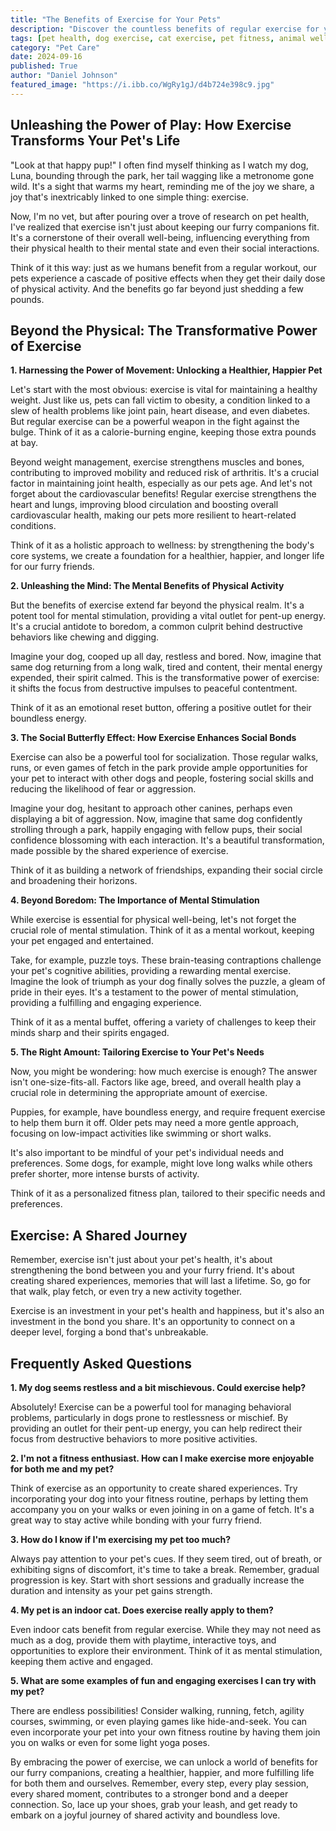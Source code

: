```yaml
---
title: "The Benefits of Exercise for Your Pets"
description: "Discover the countless benefits of regular exercise for your furry companion, from improving physical health and mental well-being to strengthening social skills and reducing boredom. Learn how to choose the right type and amount of exercise based on your pet's age, breed, and individual needs."
tags: [pet health, dog exercise, cat exercise, pet fitness, animal wellness, pet care, dog training, pet behavior, mental stimulation, socialization]
category: "Pet Care"
date: 2024-09-16
published: True
author: "Daniel Johnson"
featured_image: "https://i.ibb.co/WgRy1gJ/d4b724e398c9.jpg"
---
```


## Unleashing the Power of Play: How Exercise Transforms Your Pet's Life 

"Look at that happy pup!" I often find myself thinking as I watch my dog, Luna, bounding through the park, her tail wagging like a metronome gone wild. It's a sight that warms my heart, reminding me of the joy we share, a joy that's inextricably linked to one simple thing: exercise.

Now, I'm no vet, but after pouring over a trove of research on pet health, I've realized that exercise isn't just about keeping our furry companions fit. It's a cornerstone of their overall well-being, influencing everything from their physical health to their mental state and even their social interactions.  

Think of it this way: just as we humans benefit from a regular workout, our pets experience a cascade of positive effects when they get their daily dose of physical activity.  And the benefits go far beyond just shedding a few pounds.

##  Beyond the Physical: The Transformative Power of Exercise

**1.  Harnessing the Power of Movement:  Unlocking a Healthier, Happier Pet**

Let's start with the most obvious: exercise is vital for maintaining a healthy weight. Just like us, pets can fall victim to obesity, a condition linked to a slew of health problems like joint pain, heart disease, and even diabetes. But regular exercise can be a powerful weapon in the fight against the bulge.  Think of it as a calorie-burning engine, keeping those extra pounds at bay.

Beyond weight management, exercise strengthens muscles and bones, contributing to improved mobility and reduced risk of arthritis. It's a crucial factor in maintaining joint health, especially as our pets age. And let's not forget about the cardiovascular benefits!  Regular exercise strengthens the heart and lungs, improving blood circulation and boosting overall cardiovascular health, making our pets more resilient to heart-related conditions. 

Think of it as a holistic approach to wellness: by strengthening the body's core systems, we create a foundation for a healthier, happier, and longer life for our furry friends.

**2.  Unleashing the Mind: The Mental Benefits of Physical Activity**

But the benefits of exercise extend far beyond the physical realm. It's a potent tool for mental stimulation, providing a vital outlet for pent-up energy. It's a crucial antidote to boredom, a common culprit behind destructive behaviors like chewing and digging. 

Imagine your dog, cooped up all day, restless and bored. Now, imagine that same dog returning from a long walk, tired and content, their mental energy expended, their spirit calmed. This is the transformative power of exercise: it shifts the focus from destructive impulses to peaceful contentment.  

Think of it as an emotional reset button, offering a positive outlet for their boundless energy. 

**3.  The Social Butterfly Effect: How Exercise Enhances Social Bonds**

Exercise can also be a powerful tool for socialization. Those regular walks, runs, or even games of fetch in the park provide ample opportunities for your pet to interact with other dogs and people, fostering social skills and reducing the likelihood of fear or aggression. 

Imagine your dog, hesitant to approach other canines, perhaps even displaying a bit of aggression. Now, imagine that same dog confidently strolling through a park, happily engaging with fellow pups, their social confidence blossoming with each interaction. It's a beautiful transformation, made possible by the shared experience of exercise.  

Think of it as building a network of friendships, expanding their social circle and broadening their horizons.

**4.  Beyond Boredom:  The Importance of Mental Stimulation**

While exercise is essential for physical well-being, let's not forget the crucial role of mental stimulation.  Think of it as a mental workout, keeping your pet engaged and entertained.

Take, for example, puzzle toys. These brain-teasing contraptions challenge your pet's cognitive abilities, providing a rewarding mental exercise.  Imagine the look of triumph as your dog finally solves the puzzle, a gleam of pride in their eyes. It's a testament to the power of mental stimulation, providing a fulfilling and engaging experience.

Think of it as a mental buffet, offering a variety of challenges to keep their minds sharp and their spirits engaged. 

**5.  The Right Amount:  Tailoring Exercise to Your Pet's Needs**

Now, you might be wondering: how much exercise is enough? The answer isn't one-size-fits-all. Factors like age, breed, and overall health play a crucial role in determining the appropriate amount of exercise. 

Puppies, for example, have boundless energy, and require frequent exercise to help them burn it off. Older pets may need a more gentle approach, focusing on low-impact activities like swimming or short walks. 

It's also important to be mindful of your pet's individual needs and preferences. Some dogs, for example, might love long walks while others prefer shorter, more intense bursts of activity. 

Think of it as a personalized fitness plan, tailored to their specific needs and preferences.

##  Exercise: A Shared Journey

Remember, exercise isn't just about your pet's health, it's about strengthening the bond between you and your furry friend. It's about creating shared experiences, memories that will last a lifetime. So, go for that walk, play fetch, or even try a new activity together. 

Exercise is an investment in your pet's health and happiness, but it's also an investment in the bond you share.  It's an opportunity to connect on a deeper level, forging a bond that's unbreakable.

##  Frequently Asked Questions 

**1.  My dog seems restless and a bit mischievous.  Could exercise help?**

Absolutely! Exercise can be a powerful tool for managing behavioral problems, particularly in dogs prone to restlessness or mischief. By providing an outlet for their pent-up energy, you can help redirect their focus from destructive behaviors to more positive activities.

**2.  I'm not a fitness enthusiast. How can I make exercise more enjoyable for both me and my pet?**

Think of exercise as an opportunity to create shared experiences. Try incorporating your dog into your fitness routine, perhaps by letting them accompany you on your walks or even joining in on a game of fetch. It's a great way to stay active while bonding with your furry friend. 

**3.  How do I know if I'm exercising my pet too much?**

Always pay attention to your pet's cues. If they seem tired, out of breath, or exhibiting signs of discomfort, it's time to take a break. Remember, gradual progression is key. Start with short sessions and gradually increase the duration and intensity as your pet gains strength.

**4.  My pet is an indoor cat. Does exercise really apply to them?**

Even indoor cats benefit from regular exercise. While they may not need as much as a dog, provide them with playtime, interactive toys, and opportunities to explore their environment. Think of it as mental stimulation, keeping them active and engaged.

**5.  What are some examples of fun and engaging exercises I can try with my pet?**

There are endless possibilities! Consider walking, running, fetch, agility courses, swimming, or even playing games like hide-and-seek. You can even incorporate your pet into your own fitness routine by having them join you on walks or even for some light yoga poses.

By embracing the power of exercise, we can unlock a world of benefits for our furry companions, creating a healthier, happier, and more fulfilling life for both them and ourselves. Remember, every step, every play session, every shared moment, contributes to a stronger bond and a deeper connection.  So, lace up your shoes, grab your leash, and get ready to embark on a joyful journey of shared activity and boundless love.  